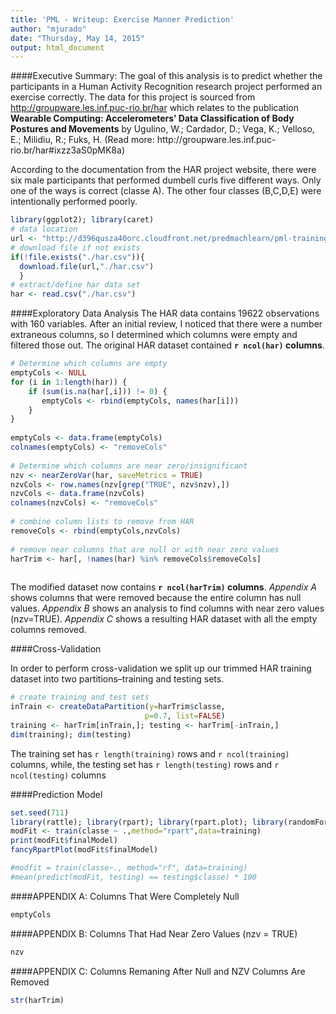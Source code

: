 ```yaml
---
title: 'PML - Writeup: Exercise Manner Prediction'
author: "mjurado"
date: "Thursday, May 14, 2015"
output: html_document
---
```

####Executive Summary:
The goal of this analysis is to predict whether the participants in a Human Activity Recognition research project performed an exercise correctly.  The data for this project is sourced from [http://groupware.les.inf.puc-rio.br/har](http://groupware.les.inf.puc-rio.br/har) which relates to the publication **Wearable Computing: Accelerometers' Data Classification of Body Postures and Movements** by Ugulino, W.; Cardador, D.; Vega, K.; Velloso, E.; Milidiu, R.; Fuks, H.
(Read more: http://groupware.les.inf.puc-rio.br/har#ixzz3aS0pMK8a)
 
According to the documentation from the HAR project website, there were six male participants that performed dumbell curls five different ways.  Only one of the ways is correct (classe A).  The other four classes (B,C,D,E) were intentionally performed poorly.
 
 
```r
library(ggplot2); library(caret)
# data location
url <- "http://d396qusza40orc.cloudfront.net/predmachlearn/pml-training.csv"
# download file if not exists
if(!file.exists("./har.csv")){
  download.file(url,"./har.csv")
  }
# extract/define har data set
har <- read.csv("./har.csv")
```
 
####Exploratory Data Analysis
The HAR data contains 19622 observations with 160 variables.  After an initial review, I noticed that there were a number extraneous columns, so I determined which columns were empty and filtered those out.  The original HAR dataset contained **`r ncol(har)` columns**. 
 
```r
# Determine which columns are empty
emptyCols <- NULL
for (i in 1:length(har)) {
    if (sum(is.na(har[,i])) != 0) {
       emptyCols <- rbind(emptyCols, names(har[i]))
    } 
}
 
emptyCols <- data.frame(emptyCols)
colnames(emptyCols) <- "removeCols"
 
# Determine which columns are near zero/insignificant
nzv <- nearZeroVar(har, saveMetrics = TRUE)
nzvCols <- row.names(nzv[grep("TRUE", nzv$nzv),])
nzvCols <- data.frame(nzvCols)
colnames(nzvCols) <- "removeCols"
 
# combine column lists to remove from HAR
removeCols <- rbind(emptyCols,nzvCols)
 
# remove near columns that are null or with near zero values
harTrim <- har[, !names(har) %in% removeCols$removeCols]
 
```
The modified dataset now contains **`r ncol(harTrim)` columns**.  _Appendix A_ shows columns that were removed because the entire column has null values.  _Appendix B_ shows an analysis to find columns with near zero values (nzv=TRUE).  _Appendix C_ shows a resulting HAR dataset with all the empty columns removed.
 
####Cross-Validation

In order to perform cross-validation we split up our trimmed HAR training dataset into two partitions--training and testing sets.  
```r
# create training and test sets
inTrain <- createDataPartition(y=harTrim$classe,
                              p=0.7, list=FALSE)
training <- harTrim[inTrain,]; testing <- harTrim[-inTrain,]
dim(training); dim(testing)
```
The training set has `r length(training)` rows and `r ncol(training)` columns, while, the testing set has `r length(testing)` rows and `r ncol(testing)` columns

####Prediction Model

```r
set.seed(711)
library(rattle); library(rpart); library(rpart.plot); library(randomForest)
modFit <- train(classe ~ .,method="rpart",data=training)
print(modFit$finalModel)
fancyRpartPlot(modFit$finalModel)

#modfit = train(classe~., method="rf", data=training)
#mean(predict(modFit, testing) == testing$classe) * 100
```

####APPENDIX A: Columns That Were Completely Null
```r
emptyCols
```
####APPENDIX B: Columns That Had Near Zero Values (nzv = TRUE)
```r
nzv
```
####APPENDIX C: Columns Remaning After Null and NZV Columns Are Removed
```r
str(harTrim)
```